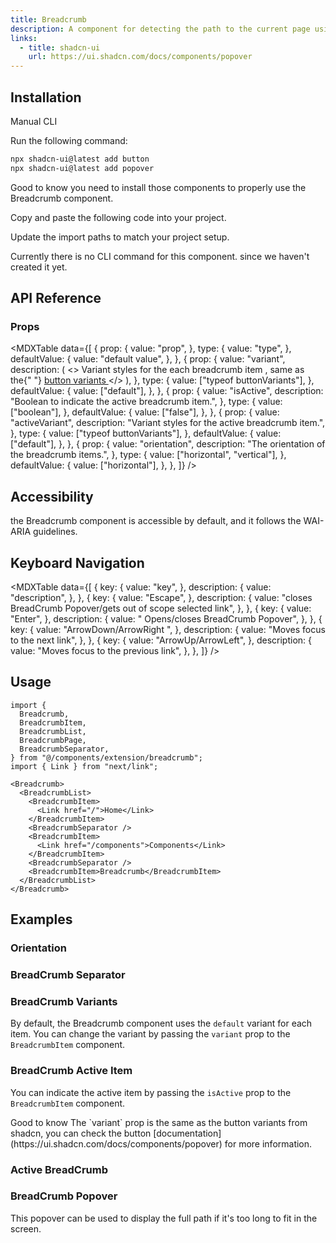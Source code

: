 ```yaml
---
title: Breadcrumb
description: A component for detecting the path to the current page using links.
links:
  - title: shadcn-ui
    url: https://ui.shadcn.com/docs/components/popover
---
```


<ComponentPreview name="breadcrumb-demo" />

## Installation

<Tabs defaultValue="manual">

<TabsList>
  <TabsTrigger value="manual">Manual</TabsTrigger>
  <TabsTrigger value="cli">CLI</TabsTrigger>
</TabsList>

<TabsContent value="manual">

<Steps>

<Step>Run the following command:</Step>

```bash
npx shadcn-ui@latest add button
npx shadcn-ui@latest add popover
```

<Alert className="mt-4" variant="info">
  <MdxIcons.Info className="size-4" />
  <AlertTitle>Good to know</AlertTitle>
  <AlertDescription>
    you need to install those components to properly use the Breadcrumb
    component.
  </AlertDescription>
</Alert>

<Step>Copy and paste the following code into your project.</Step>

<ComponentSource name="breadcrumb" />

<Step>Update the import paths to match your project setup.</Step>

</Steps>

</TabsContent>

<TabsContent value="cli">

<Callout className="mt-6">
  Currently there is no CLI command for this component. since we haven't created
  it yet.
</Callout>

</TabsContent>

</Tabs>

## API Reference

### Props

<MDXTable
  data={[
    {
      prop: {
        value: "prop",
      },
      type: {
        value: "type",
      },
      defaultValue: {
        value: "default value",
      },
    },
    {
      prop: {
        value: "variant",
        description: (
          <>
            Variant styles for the each breadcrumb item , same as the{" "}
            <a
              target="_blank"
              href="https://ui.shadcn.com/docs/components/button#link"
            >
              button variants
            </a>
          </>
        ),
      },
      type: {
        value: ["typeof buttonVariants"],
      },
      defaultValue: {
        value: ["default"],
      },
    },
    {
      prop: {
        value: "isActive",
        description: "Boolean to indicate the active breadcrumb item.",
      },
      type: {
        value: ["boolean"],
      },
      defaultValue: {
        value: ["false"],
      },
    },
    {
      prop: {
        value: "activeVariant",
        description: "Variant styles for the active breadcrumb item.",
      },
      type: {
        value: ["typeof buttonVariants"],
      },
      defaultValue: {
        value: ["default"],
      },
    },
    {
      prop: {
        value: "orientation",
        description: "The orientation of the breadcrumb items.",
      },
      type: {
        value: ["horizontal", "vertical"],
      },
      defaultValue: {
        value: ["horizontal"],
      },
    },
  ]}
/>

## Accessibility

the Breadcrumb component is accessible by default, and it follows the WAI-ARIA guidelines.

## Keyboard Navigation

<MDXTable
  data={[
    {
      key: {
        value: "key",
      },
      description: {
        value: "description",
      },
    },
    {
      key: {
        value: "Escape",
      },
      description: {
        value: "closes BreadCrumb Popover/gets out of scope selected link",
      },
    },
    {
      key: {
        value: "Enter",
      },
      description: {
        value: " Opens/closes BreadCrumb Popover",
      },
    },
    {
      key: {
        value: "ArrowDown/ArrowRight ",
      },
      description: {
        value: "Moves focus to the next link",
      },
    },
    {
      key: {
        value: "ArrowUp/ArrowLeft",
      },
      description: {
        value: "Moves focus to the previous link",
      },
    },
  ]}
/>

## Usage

```tsx
import {
  Breadcrumb,
  BreadcrumbItem,
  BreadcrumbList,
  BreadcrumbPage,
  BreadcrumbSeparator,
} from "@/components/extension/breadcrumb";
import { Link } from "next/link";
```

```tsx
<Breadcrumb>
  <BreadcrumbList>
    <BreadcrumbItem>
      <Link href="/">Home</Link>
    </BreadcrumbItem>
    <BreadcrumbSeparator />
    <BreadcrumbItem>
      <Link href="/components">Components</Link>
    </BreadcrumbItem>
    <BreadcrumbSeparator />
    <BreadcrumbItem>Breadcrumb</BreadcrumbItem>
  </BreadcrumbList>
</Breadcrumb>
```

## Examples

### Orientation

<ComponentPreview name="breadcrumb-orientation" />

### BreadCrumb Separator

<ComponentPreview name="breadcrumb-separator" />

### BreadCrumb Variants

By default, the Breadcrumb component uses the `default` variant for each item. You can change the variant by passing the `variant` prop to the `BreadcrumbItem` component.

<ComponentPreview name="breadcrumb-variants" />

### BreadCrumb Active Item

You can indicate the active item by passing the `isActive` prop to the `BreadcrumbItem` component.

<ComponentPreview name="breadcrumb-active" />

<Alert className="mt-4" variant="info">
  <MdxIcons.Info className="size-4" />
  <AlertTitle>Good to know</AlertTitle>
  <AlertDescription>
    The `variant` prop is the same as the button variants from shadcn, you can check the
    button [documentation](https://ui.shadcn.com/docs/components/popover) for more information.
  </AlertDescription>
</Alert>

### Active BreadCrumb

<ComponentPreview name="breadcrumb-active" />

### BreadCrumb Popover

This popover can be used to display the full path if it's too long to fit in the screen.

<ComponentPreview name="breadcrumb-popover" />